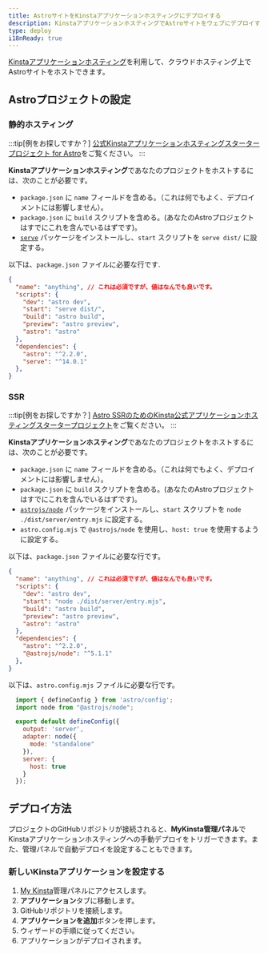```yaml
---
title: AstroサイトをKinstaアプリケーションホスティングにデプロイする
description: KinstaアプリケーションホスティングでAstroサイトをウェブにデプロイする方法。
type: deploy
i18nReady: true
---
```


[Kinstaアプリケーションホスティング](https://kinsta.com/application-hosting/)を利用して、クラウドホスティング上でAstroサイトをホストできます。

## Astroプロジェクトの設定

### 静的ホスティング
:::tip[例をお探しですか？]
[公式Kinstaアプリケーションホスティングスタータープロジェクト for Astro](https://github.com/kinsta/hello-world-astro)をご覧ください。
:::

**Kinstaアプリケーションホスティング**であなたのプロジェクトをホストするには、次のことが必要です。
- `package.json` に `name` フィールドを含める。（これは何でもよく、デプロイメントには影響しません）。
- `package.json` に `build` スクリプトを含める。(あなたのAstroプロジェクトはすでにこれを含んでいるはずです)。
- [`serve`](https://www.npmjs.com/package/serve) パッケージをインストールし、`start` スクリプトを `serve dist/` に設定する。

以下は、`package.json` ファイルに必要な行です.
```json title="package.json" {2,5,6} ins={12} "serv dist/"
{
  "name": "anything", // これは必須ですが、値はなんでも良いです。
  "scripts": {
    "dev": "astro dev",
    "start": "serve dist/",
    "build": "astro build",
    "preview": "astro preview",
    "astro": "astro"
  },
  "dependencies": {
    "astro": "^2.2.0",
    "serve": "^14.0.1"
  },
}
```

### SSR
:::tip[例をお探しですか？]
[Astro SSRのためのKinsta公式アプリケーションホスティングスタータープロジェクト](https://github.com/kinsta/hello-world-astro-ssr)をご覧ください。
:::

**Kinstaアプリケーションホスティング**であなたのプロジェクトをホストするには、次のことが必要です。
- `package.json` に `name` フィールドを含める。（これは何でもよく、デプロイメントには影響しません）。
- `package.json` に `build` スクリプトを含める。(あなたのAstroプロジェクトはすでにこれを含んでいるはずです)。
- [`astrojs/node`](https://www.npmjs.com/package/@astrojs/node) パッケージをインストールし、`start` スクリプトを `node ./dist/server/entry.mjs` に設定する。
- `astro.config.mjs` で `@astrojs/node` を使用し、`host: true` を使用するように設定する。

以下は、`package.json` ファイルに必要な行です。
```json title="package.json" {2,5,6} ins={12} "node ./dist/server/entry.mjs"
{
  "name": "anything", // これは必須ですが、値はなんでも良いです。
  "scripts": {
    "dev": "astro dev",
    "start": "node ./dist/server/entry.mjs",
    "build": "astro build",
    "preview": "astro preview",
    "astro": "astro"
  },
  "dependencies": {
    "astro": "^2.2.0",
    "@astrojs/node": "^5.1.1"
  },
}
```

以下は、`astro.config.mjs` ファイルに必要な行です。
```js title="astro.config.mjs"
  import { defineConfig } from 'astro/config';
  import node from "@astrojs/node";

  export default defineConfig({
    output: 'server',
    adapter: node({
      mode: "standalone"
    }),
    server: {
      host: true
    }
  });
```

## デプロイ方法
プロジェクトのGitHubリポジトリが接続されると、**MyKinsta管理パネル**でKinstaアプリケーションホスティングへの手動デプロイをトリガーできます。また、管理パネルで自動デプロイを設定することもできます。

### 新しいKinstaアプリケーションを設定する
1. [My Kinsta](https://my.kinsta.com/)管理パネルにアクセスします。
2. **アプリケーション**タブに移動します。
3. GitHubリポジトリを接続します。
4. **アプリケーションを追加**ボタンを押します。
5. ウィザードの手順に従ってください。
6. アプリケーションがデプロイされます。
